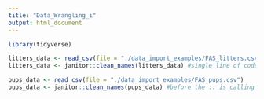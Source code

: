 ```yaml
---
title: "Data_Wrangling_i"
output: html_document
---
```


```r
library(tidyverse)
```

```r
litters_data <- read_csv(file = "./data_import_examples/FAS_litters.csv")
litters_data <- janitor::clean_names(litters_data) #single line of code to clean up names
```

```r
pups_data <- read_csv(file = "./data_import_examples/FAS_pups.csv")
pups_data <- janitor::clean_names(pups_data) #before the :: is calling specific package, after :: calls function

```

